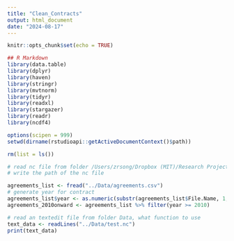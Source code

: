```yaml
---
title: "Clean_Contracts"
output: html_document
date: "2024-08-17"
---
```


```r
knitr::opts_chunk$set(echo = TRUE)
```

```r
## R Markdown
library(data.table)
library(dplyr)
library(haven)
library(stringr)
library(mvtnorm)
library(tidyr)
library(readxl)
library(stargazer)
library(readr)
library(ncdf4)

options(scipen = 999)
setwd(dirname(rstudioapi::getActiveDocumentContext()$path))

rm(list = ls())

# read nc file from folder /Users/zrsong/Dropbox (MIT)/Research Projects/Direct Lending/Data/Original_loan_contracts/2020-2023/2020_1/2020_1
# write the path of the nc file

agreements_list <- fread("../Data/agreements.csv")
# generate year for contract
agreements_list$year <- as.numeric(substr(agreements_list$File.Name, 1, 4))
agreements_2010onward <- agreements_list %>% filter(year >= 2010)

# read an textedit file from folder Data, what function to use
text_data <- readLines("../Data/test.nc")
print(text_data)
```